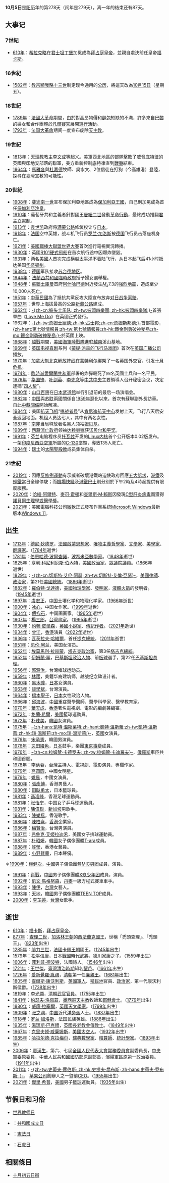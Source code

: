 {{DayInMonth|10}}
{{NoteTA
|G1=Popes
}}
'''10月5日'''是[[阳历|阳历]]年的第278天（闰年是279天），离一年的结束还有87天。

== 大事记 ==
=== 7世紀 ===
* [[610年|610年]]：[[希拉克略|希拉克略]]在[[君士坦丁堡|君士坦丁堡]]加冕成為[[拜占庭皇帝列表|拜占庭皇帝]]，並親自處決前任皇帝[[福卡斯|福卡斯]]。

=== 16世紀 ===
* [[1582年|1582年]]：[[教宗額我略十三世|教宗額我略十三世]]制定现今通用的[[公历|公历]]，將這天改為[[10月15日|10月15日]]（星期五）。

=== 18世紀 ===
* [[1789年|1789年]]：[[法國大革命|法國大革命]]期間，由於對高昂物價和[[麵包|麵包]]短缺的不滿，許多來自[[巴黎|巴黎]]的婦女和合作團體於[[凡爾賽宮|凡爾賽宮]]展開[[凡爾賽婦女大遊行|遊行活動]]。
* [[1793年|1793年]]：[[法国大革命|法国大革命]]期间一度宣布废除[[天主教|天主教]]。

=== 19世紀 ===
* [[1813年|1813年]]：[[天理教|天理教]]教主[[李文成|李文成]]等起义。美軍西北地區的部隊擊敗了威脅[[底特律|底特律]]的英國與印地安部落的聯軍，美方重新控制底特律直到[[1812年戰爭|戰爭]]結束。
* [[1864年|1864年]]：[[馬雅各|馬雅各]]與[[杜嘉德|杜嘉德]]牧師、吳水文、2位信徒在打狗（今高雄港）登陸，探尋在臺灣宣教的可能性。

=== 20世紀 ===
* [[1908年|1908年]]：[[斐迪南一世_(保加利亞)|斐迪南一世]]宣布保加利亞地區成為[[保加利亞王國|保加利亞王國]]，自己則加冕成為首任[[保加利亞沙皇|保加利亞沙皇]]。
* [[1910年|1910年]]：葡萄牙共和主義者針對國王[[曼努埃尔二世_(葡萄牙)|曼紐二世]]發動[[1910年10月5日革命|革命行動]]，最終成功推翻[[君主立憲制|君主立憲制]]。
* [[1913年|1913年]]：[[袁世凯|袁世凯]]政府将[[满蒙公路|满蒙公路]]修筑权让与[[日本|日本]]。
* [[1918年|1918年]]：[[法国|法国]]空中英雄，战斗机飞行员[[罗兰·加洛斯|罗兰·加洛斯]]被[[德国|德国]]飞行员击落座机身亡。
* [[1921年|1921年]]：[[1921年世界大賽|美國職棒大聯盟世界大賽]]首次進行電視實況轉播。
* [[1930年|1930年]]：英國[[R101|R101]][[硬式飛船|硬式飛船]]在首次航行途中因爆炸墜毀。
* [[1931年|1931年]]：两名[[美國|美國]]人首次完成横越[[太平洋|太平洋]]不着陆飞行，从日本起飞后41小时抵达美国[[华盛顿州|华盛顿州]]。
* [[1938年|1938年]]：[[德国|德国]]军队接收[[蘇台德地區|苏台德地区]]。
* [[1944年|1944年]]：[[法蘭西共和國臨時政府|法蘭西共和國臨時政府]]授予婦女選舉權。
* [[1948年|1948年]]：[[蘇聯|蘇聯]][[土庫曼蘇維埃社會主義共和國|土庫曼]]首府[[阿什哈巴德|阿什哈巴德]]附近發生[[面波震級|<math>M_s</math>]]7.3的[[1948年阿什哈巴德地震|強烈地震]]，造成至少10,000人死亡。
* [[1951年|1951年]]：[[中華民國|中華民國]]為了抵抗共黨反攻大陸宣布放弃[[对日战争索赔|对日战争索赔]]。
* [[1957年|1957年]]：世界上海拔最高的公路[[新藏公路|新藏公路]]建成。
* [[1962年|1962年]]：[[披頭四樂隊|-{zh-cn:披头士乐队; zh-tw:披頭四樂團; zh-hk:披頭四樂隊;}-]]首張單曲《[[Love_Me_Do|Love Me Do]]》在英國正式發行。
* 1962年：[[占士邦系列電影|-{zh-tw:詹姆士龐德;zh-hk:占士邦;zh-cn:詹姆斯邦德;}-]]首部電影[[鐵金剛勇破神秘島|-{zh-hant:第七號情報員;zh-tw:第七號情報員;zh-hk:鐵金剛勇破神秘島;zh-mo:鐵金剛勇破神秘島;}-]]於英國上映。
* [[1968年|1968年]]：[[越南战争|越戰]]期間，[[美國|美國]][[海軍陸戰隊|海軍陸戰隊]]進駐[[越南|越南]]溪山基地。
* [[1969年|1969年]]：[[英国|英国]][[电视|电视]][[喜剧|喜剧]]系列《[[蒙提·派森的飞行马戏团|蒙提·派森的飞行马戏团]]》首次在[[英国广播公司|英国广播公司]]播放。
* [[1970年|1970年]]：[[加拿大|加拿大]][[魁北克解放阵线|魁北克解放阵线]]在[[蒙特利尔|蒙特利尔]]绑架了一名英国外交官，引发[[魁北克解放陣線#.E5.8D.81.E6.9C.88.E5.8D.B1.E6.9C.BA|十月危机]]。
* [[1974年|1974年]]：[[臨時派愛爾蘭共和軍|臨時派愛爾蘭共和軍]]部署的炸彈殺死了四名英國士兵和一名平民。
* [[1976年|1976年]]：[[华国锋|华国锋]]、[[叶剑英|叶剑英]]、[[李先念|李先念]]等[[中国共产党|中共中央]]主要領導人召开秘密会议，决定逮捕“[[四人帮|四人帮]]”。
* [[1980年|1980年]]：[[山口百惠|山口百惠]]在[[日本武道館|日本武道館]]举行引退前的最后一场演唱会。
* [[1982年|1982年]]：[[中国|中国]]與[[苏联|苏联]]兩國關係自[[1959年|1959年]]惡化以來，首次有蘇聯副外長訪華。自此[[中蘇關係|中蘇關係]]開始解凍。
* [[1984年|1984年]]：美国[[航天飞机|航天飞机]]“[[挑戰者號太空梭|挑战者号]]”从[[肯尼迪航天中心|肯尼迪航天中心]]发射上天，飞行八天后安全返回地面。机组人员达七人，其中有两名女性。
* [[1987年|1987年]]：[[南非共和国|南非]]当局释放著名黑人领袖[[姆贝基|姆贝基]]。
* [[1989年|1989年]]：[[西藏流亡政府|西藏流亡政府]]领袖[[第十四世達賴喇嘛|达赖喇嘛]]获[[诺贝尔和平奖|诺贝尔和平奖]]。
* [[1991年|1991年]]：[[芬兰|芬兰]]电脑程序员[[林纳斯·托瓦兹|托瓦兹]]开发的[[Linux内核|Linux内核]]首个公开版本0.02版发布。一架[[印度尼西亞空軍|印度尼西亞空軍]]所屬的[[C-130|C-130]]墜毀，導致135人死亡。
* [[1994年|1994年]]：[[瑞士|瑞士]]的[[太陽聖殿教|太陽聖殿教]]成员集体自杀。

=== 21世紀 ===
* [[2019年|2019年]]：因應[[反修例運動|反修例運動]]有示威者破壞港鐵站迫使政府回應[[五大訴求|五大訴求]]，[[港鐵|港鐵]]及[[香港輕鐵|輕鐵]]當日全線停駛；而[[機場快綫_(港鐵)|機場快綫]]及[[港鐵巴士|港鐵巴士]]則分別於下午2時及4時起提供有限度服務。
* [[2020年|2020年]]：[[哈維·阿爾特|哈維·阿爾特]]、[[麥可·霍頓|麥可·霍頓]]和[[查爾斯·M·賴斯|查爾斯·M·賴斯]]因發現[[C型肝炎病毒|C型肝炎病毒]]而獲得[[諾貝爾生理學或醫學獎|諾貝爾生理學或醫學獎]]。
* [[2021年|2021年]]：美國電腦科技公司[[微軟|微軟]]正式發布作業系統[[Microsoft_Windows|Microsoft Windows]]最新版本[[Windows_11|Windows 11]]。

== 出生 ==
* [[1713年|1713年]]：[[德尼·狄德罗|德尼·狄德罗]]，[[法國|法國]][[啟蒙思想|啟蒙思想家]]、[[唯物主義|唯物主義]][[哲學家|哲學家]]、[[文學家|文學家]]、[[美學|美學家]]、[[翻譯家|翻譯家]]。（[[1784年|1784年]]逝世）
* [[1781年|1781年]]：[[伯恩哈德·波爾查諾|伯恩哈德·波爾查諾]]，[[波希米亞|波希米亞]][[數學家|數學家]]。（[[1848年|1848年]]逝世）
* [[1825年|1825年]]：[[亨利·科尼利厄斯·伯內特|亨利·科尼利厄斯·伯內特]]，[[美國|美國]][[政治家|政治家]]，[[美國眾議院|眾議院議員]]。（[[1866年|1866年]]逝世）
* [[1829年|1829年]]：[[切斯特·艾伦·阿瑟|-{zh-cn:切斯特·艾伦·阿瑟; zh-tw:切斯特·艾倫·亞瑟}-]]，[[美國|美國]][[律師|律師]]、[[政治家|政治家]]，第21任[[美國總統|美國總統]]。（[[1886年|1886年]]逝世）
* [[1882年|1882年]]：[[羅伯特·戈達德|羅伯特·戈達德]]，[[美國|美國]][[物理學家|物理學家]]、[[發明家|發明家]]，[[液體火箭|液體火箭]]的發明者。（[[1945年|1945年]]逝世）
* [[1897年|1897年]]：[[虞宏正|虞宏正]]，[[中国|中国]]土壤化学和物理化学家。（[[1966年|1966年]]逝世）
* [[1900年|1900年]]：[[冰心|冰心]]，中国女作家。（[[1999年|1999年]]逝世）
* [[1904年|1904年]]：[[傅抱石|傅抱石]]，中国画画家。（[[1965年|1965年]]逝世）
* [[1907年|1907年]]：[[楊三郎_(畫家)|楊三郎]]，[[台灣|台灣]][[畫家|畫家]]。（[[1995年|1995年]]逝世）
* [[1930年|1930年]]：[[約翰·皮爾森|約翰·皮爾森]]，[[英國|英國]][[小說家|小說家]]、[[傳記|傳記作者]]。（[[2021年|2021年]]逝世）
* [[1934年|1934年]]：[[曾江|曾江]]，[[香港|香港]]演員（[[2022年|2022年]]逝世）
* [[1936年|1936年]]：[[瓦茨拉夫·哈維爾|瓦茨拉夫·哈維爾]]，首任[[捷克總統|捷克總統]]。（[[2011年|2011年]]逝世）
* [[1951年|1951年]]：[[凯伦·阿兰|凯伦·阿兰]]，美国女演员。
* [[1952年|1952年]]：[[埃莫馬利·拉赫蒙|埃莫馬利·拉赫蒙]]，[[塔吉克|塔吉克]][[政治家|政治家]]，第3任[[塔吉克總統|塔吉克總統]]。
* [[1952年|1952年]]：[[伊姆蘭·罕|伊姆蘭·罕]]，[[巴基斯坦|巴基斯坦]][[政治人物|政治人物]]、前[[板球|板球]]選手，第22任[[巴基斯坦总理|巴基斯坦总理]]。
* [[1956年|1956年]]：[[郭源治|郭源治]]，台灣棒球运动员。
* [[1959年|1959年]]：[[林璎|林璎]]，美籍华裔建筑师，越战纪念碑设计者。
* [[1960年|1960年]]：[[黑木瞳|黑木瞳]]，[[日本|日本]]女演員。
* [[1963年|1963年]]：[[談學斌|談學斌]]，台灣演員。
* [[1964年|1964年]]：[[橋本聖子|橋本聖子]]，[[日本|日本]]女性政治人物。
* [[1966年|1966年]]：[[邱海波|邱海波]]，[[中華人民共和國|中國]]重症醫學醫師、醫學科學家、醫學教育家。
* [[1970年|1970年]]：[[葉天成|葉天成]]，[[香港|香港]]著名電視劇、電影的編劇兼編審。
* [[1972年|1972年]]：[[格兰特·希尔_(篮球)|格蘭·希爾]]，[[美國|美國]]籃球運動員。
* [[1972年|1972年]]：[[朴珠美|朴珠美]]，[[韓國|韓國]]女演員。
* [[1975年|1975年]]：[[凱特·溫斯蕾|-{zh-hans:凯特·温斯莱特;zh-hant:凱特·溫斯蕾;zh-tw:凱特·溫斯蕾;zh-hk:琦·溫斯莉;zh-mo:琦·溫斯莉;}-]]，[[英國|英國]]女演員。
* [[1976年|1976年]]：[[宋承憲|宋承憲]]，韓國男演員。
* [[1976年|1976年]]：[[刃田綴色|刃田綴色]]，[[日本|日本]]鼓手，樂團[[東京事變|東京事變]]成員。
* [[1976年|1976年]]：[[拉姆赞·卡德罗夫|-{zh-cn:拉姆赞·卡德罗夫; zh-tw:拉姆贊·卡迪羅夫}-]]，[[俄羅斯|俄羅斯]]車臣共和國首腦。
* [[1978年|1978年]]：[[李蒨蓉|李蒨蓉]]，台灣主持人、電視劇、電影演員、專欄作家。
* [[1979年|1979年]]：[[高圆圆|高圆圆]]，中國女明星。
* [[1979年|1979年]]：[[姚晨|姚晨]]，中國女演員。
* [[1980年|1980年]]：[[張彥博|張彥博]]，香港男藝人。
* [[1980年|1980年]]：[[田臥勇太|田臥勇太]]，日本籃球員。
* [[1981年|1981年]]：[[聶凌峰|聶凌峰]]，香港足球運動員。
* [[1981年|1981年]]：[[张怡宁|张怡宁]]，中国女子乒乓球運動員。
* [[1981年|1981年]]：[[陳偉聯|陳偉聯]]，[[新加坡|新加坡]]男歌手。
* [[1983年|1983年]]：[[陳樂榣|陳樂榣]]，香港歌手。
* [[1986年|1986年]]：[[陳柏熹_(慕詩國際)|陳柏熹]]，[[香港|香港]]企業家。
* [[1986年|1986年]]：[[梅賢治|梅賢治]]，台灣男演員。
* [[1987年|1987年]]：[[弗魯克·艾姬拉迪禾|弗魯克·艾姬拉迪禾]]，美國女子排球運動員。
* [[1987年|1987年]]：[[朴昭妍|朴昭妍]]，[[韓國|韓國]]女子偶像團體[[T-ara|T-ara]]成員。
* [[1988年|1988年]]：[[許瑩|許瑩]]，香港女藝員。
* [[1989年|1989年]]：[[小野賢章|小野賢章]]，日本聲優。
＊[[1990年|1990年]]：[[檀健次|檀健次]]，[[中國|中國]]男子偶像團體[[MIC男团|MIC男团]]成員，演員。
* [[1991年|1991年]]：[[肖戰|肖戰]]，[[中國|中國]]男子偶像團體[[X玖少年团|X玖少年团]]成員，演員。
* [[1992年|1992年]]：[[凱文·馬格努森|凱文·馬格努森]]，[[丹麥|丹麥]]一級方程式賽車車手。
* [[1993年|1993年]]：[[陈伊_(艺人)|陳伊]]，[[台灣|台灣]]女藝人。
* [[1993年|1993年]]：[[李燦熺|天地]]，[[韓國|韓國]]男子偶像團體[[TEEN_TOP|TEEN TOP]]成員。
* [[2000年|2000年]]：[[李芷婷|李芷婷]]，[[台灣|台灣]]女歌手。

== 逝世 ==
* [[610年|610年]]：[[福卡斯|福卡斯]]，[[拜占庭皇帝|拜占庭皇帝]]。
* [[877年|877年]]：[[禿頭查理|查理二世]]，[[加洛林王朝|加洛林王朝]]的[[西法蘭克王國|西法蘭克]][[法國君主列表|國王]]，世稱「禿頭查理」、「禿頭王」。（[[823年|823年]]出生）
* [[1285年|1285年]]：[[腓力三世_(法蘭西)|腓力三世]]，[[法國|法國]][[卡佩王朝|卡佩王朝]]國王。（[[1245年|1245年]]出生）
* [[1579年|1579年]]：[[松平信康|松平信康]]，[[日本|日本]][[戰國時代_(日本)|戰國時代]]武將，[[德川家康|德川家康]]之子。（[[1559年|1559年]]出生）
* [[1606年|1606年]]：[[菲利普·德波特|菲利普·德波特]]，法國詩人。（[[1546年|1546年]]出生）
* [[1721年|1721年]]：[[王世傑_(金門)|王世傑]]，[[臺灣清治時期|臺灣清治時期]]知名[[墾戶|墾戶]]。（[[1661年|1661年]]出生）
* [[1726年|1726年]]：[[愛新覺羅·胤禩|愛新覺羅·胤禩]]，[[清朝|清朝]]第一任[[廉親王|廉親王]]。（[[1681年|1681年]]出生）
* [[1805年|1805年]]：[[第一代康沃利斯侯爵查爾斯·康沃利斯|查爾斯·康沃利斯]]，[[英國|英國]][[軍人|軍人]]、[[殖民地|殖民地]]官員、[[政治家|政治家]]，第一代康沃利斯侯爵。（[[1738年|1738年]]出生）
* [[1819年|1819年]]：[[李光顯|李光顯]]，[[清朝|清朝]][[武官|武官]][[官員|官員]]。（[[1755年|1755年]]出生）
* [[1841年|1841年]]：[[約瑟夫·洛佩茲|約瑟夫·洛佩茲]]，[[墨西哥|墨西哥]][[天主教|天主教]]牧師和[[耶穌會士|耶穌會士]]。（[[1779年|1779年]]出生）
* [[1880年|1880年]]：[[威廉·拉塞爾|威廉·拉塞爾]]，[[英國|英國]][[天文學家|天文學家]]。（[[1799年|1799年]]出生）
* [[1909年|1909年]]：[[张之洞|张之洞]]，[[中国|中国]]近代[[洋务派|洋务派]]人士。（[[1837年|1837年]]出生）
* [[1918年|1918年]]：[[罗兰·加洛斯|罗兰·加洛斯]]，法国民族英雄。（[[1888年|1888年]]出生）
* [[1935年|1935年]]：[[湯瑪斯·巴克禮|湯瑪斯·巴克禮]]，[[英國|英國]][[長老教會|長老教會]][[傳教士|傳教士]]。（[[1849年|1849年]]出生）
* [[1967年|1967年]]：[[克里夫顿·威廉姆斯|克里夫顿·威廉姆斯]]，[[美國|美國]][[太空人|太空人]]。（[[1932年|1932年]]出生）
* [[1985年|1985年]]：[[哈拉尔德·克拉梅尔|哈拉尔德·克拉梅尔]]，[[瑞典|瑞典]][[數學家|數學家]]、[[精算師|精算師]]、[[統計學家|統計學家]]。（[[1893年|1893年]]出生）
* [[2006年|2006年]]：[[廖漢生|廖漢生]]，第六、七屆[[全國人民代表大會常務委員會|全國人民代表大會常務委員會]]副委員長，[[中央軍委|中央軍委]]原委員，[[中華人民共和國國防部|中華人民共和國國防部]]原副部長，[[瀋陽軍區|瀋陽軍區]]原第一政治委員。（[[1911年|1911年]]出生）
* [[2011年|2011年]]：[[史蒂夫·賈伯斯|-{zh-tw:史蒂夫·賈伯斯; zh-hk:史提夫·喬布斯; zh-hans:史蒂夫·乔布斯; }-]]， [[苹果公司|苹果公司]]創辦人之一暨前[[CEO|CEO]]。（[[1955年|1955年]]出生）
* [[2021年|2021年]]：[[傑里·希普|傑里·希普]]，[[美國|美國]]男子[[籃球|籃球]]運動員。（[[1935年|1935年]]出生）

== 节假日和习俗 ==
* [[世界教师日|世界教师日]]
* {{POR}}：[[葡萄牙共和國成立日|共和國成立日]]
* {{VAN}}：[[憲法日|憲法日]]
* {{ROC}}：[[豹猫|石虎日]]

== 相關條目 ==
* [[十月初五日街|十月初五日街]]

{{commonscat|5 October}}
{{月份}}